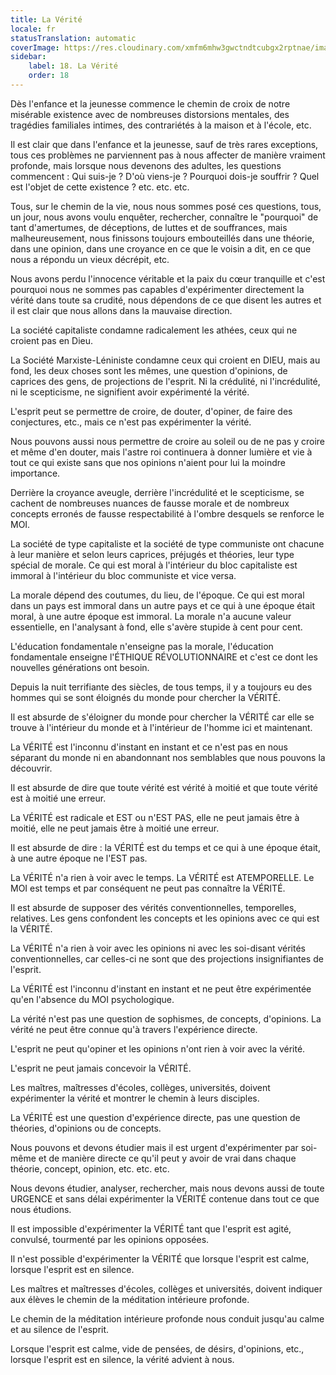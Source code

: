 ```yaml
---
title: La Vérité
locale: fr
statusTranslation: automatic
coverImage: https://res.cloudinary.com/xmfm6mhw3gwctndtcubgx2rptnae/image/upload/v1740337243/small_cover_educacion_fundamental_a051170f1c.webp
sidebar:
    label: 18. La Vérité
    order: 18
---
```

Dès l'enfance et la jeunesse commence le chemin de croix de notre misérable existence avec de nombreuses distorsions mentales, des tragédies familiales intimes, des contrariétés à la maison et à l'école, etc.

Il est clair que dans l'enfance et la jeunesse, sauf de très rares exceptions, tous ces problèmes ne parviennent pas à nous affecter de manière vraiment profonde, mais lorsque nous devenons des adultes, les questions commencent : Qui suis-je ? D'où viens-je ? Pourquoi dois-je souffrir ? Quel est l'objet de cette existence ? etc. etc. etc.

Tous, sur le chemin de la vie, nous nous sommes posé ces questions, tous, un jour, nous avons voulu enquêter, rechercher, connaître le "pourquoi" de tant d'amertumes, de déceptions, de luttes et de souffrances, mais malheureusement, nous finissons toujours embouteillés dans une théorie, dans une opinion, dans une croyance en ce que le voisin a dit, en ce que nous a répondu un vieux décrépit, etc.

Nous avons perdu l'innocence véritable et la paix du cœur tranquille et c'est pourquoi nous ne sommes pas capables d'expérimenter directement la vérité dans toute sa crudité, nous dépendons de ce que disent les autres et il est clair que nous allons dans la mauvaise direction.

La société capitaliste condamne radicalement les athées, ceux qui ne croient pas en Dieu.

La Société Marxiste-Léniniste condamne ceux qui croient en DIEU, mais au fond, les deux choses sont les mêmes, une question d'opinions, de caprices des gens, de projections de l'esprit. Ni la crédulité, ni l'incrédulité, ni le scepticisme, ne signifient avoir expérimenté la vérité.

L'esprit peut se permettre de croire, de douter, d'opiner, de faire des conjectures, etc., mais ce n'est pas expérimenter la vérité.

Nous pouvons aussi nous permettre de croire au soleil ou de ne pas y croire et même d'en douter, mais l'astre roi continuera à donner lumière et vie à tout ce qui existe sans que nos opinions n'aient pour lui la moindre importance.

Derrière la croyance aveugle, derrière l'incrédulité et le scepticisme, se cachent de nombreuses nuances de fausse morale et de nombreux concepts erronés de fausse respectabilité à l'ombre desquels se renforce le MOI.

La société de type capitaliste et la société de type communiste ont chacune à leur manière et selon leurs caprices, préjugés et théories, leur type spécial de morale. Ce qui est moral à l'intérieur du bloc capitaliste est immoral à l'intérieur du bloc communiste et vice versa.

La morale dépend des coutumes, du lieu, de l'époque. Ce qui est moral dans un pays est immoral dans un autre pays et ce qui à une époque était moral, à une autre époque est immoral. La morale n'a aucune valeur essentielle, en l'analysant à fond, elle s'avère stupide à cent pour cent.

L'éducation fondamentale n'enseigne pas la morale, l'éducation fondamentale enseigne l'ÉTHIQUE RÉVOLUTIONNAIRE et c'est ce dont les nouvelles générations ont besoin.

Depuis la nuit terrifiante des siècles, de tous temps, il y a toujours eu des hommes qui se sont éloignés du monde pour chercher la VÉRITÉ.

Il est absurde de s'éloigner du monde pour chercher la VÉRITÉ car elle se trouve à l'intérieur du monde et à l'intérieur de l'homme ici et maintenant.

La VÉRITÉ est l'inconnu d'instant en instant et ce n'est pas en nous séparant du monde ni en abandonnant nos semblables que nous pouvons la découvrir.

Il est absurde de dire que toute vérité est vérité à moitié et que toute vérité est à moitié une erreur.

La VÉRITÉ est radicale et EST ou n'EST PAS, elle ne peut jamais être à moitié, elle ne peut jamais être à moitié une erreur.

Il est absurde de dire : la VÉRITÉ est du temps et ce qui à une époque était, à une autre époque ne l'EST pas.

La VÉRITÉ n'a rien à voir avec le temps. La VÉRITÉ est ATEMPORELLE. Le MOI est temps et par conséquent ne peut pas connaître la VÉRITÉ.

Il est absurde de supposer des vérités conventionnelles, temporelles, relatives. Les gens confondent les concepts et les opinions avec ce qui est la VÉRITÉ.

La VÉRITÉ n'a rien à voir avec les opinions ni avec les soi-disant vérités conventionnelles, car celles-ci ne sont que des projections insignifiantes de l'esprit.

La VÉRITÉ est l'inconnu d'instant en instant et ne peut être expérimentée qu'en l'absence du MOI psychologique.

La vérité n'est pas une question de sophismes, de concepts, d'opinions. La vérité ne peut être connue qu'à travers l'expérience directe.

L'esprit ne peut qu'opiner et les opinions n'ont rien à voir avec la vérité.

L'esprit ne peut jamais concevoir la VÉRITÉ.

Les maîtres, maîtresses d'écoles, collèges, universités, doivent expérimenter la vérité et montrer le chemin à leurs disciples.

La VÉRITÉ est une question d'expérience directe, pas une question de théories, d'opinions ou de concepts.

Nous pouvons et devons étudier mais il est urgent d'expérimenter par soi-même et de manière directe ce qu'il peut y avoir de vrai dans chaque théorie, concept, opinion, etc. etc. etc.

Nous devons étudier, analyser, rechercher, mais nous devons aussi de toute URGENCE et sans délai expérimenter la VÉRITÉ contenue dans tout ce que nous étudions.

Il est impossible d'expérimenter la VÉRITÉ tant que l'esprit est agité, convulsé, tourmenté par les opinions opposées.

Il n'est possible d'expérimenter la VÉRITÉ que lorsque l'esprit est calme, lorsque l'esprit est en silence.

Les maîtres et maîtresses d'écoles, collèges et universités, doivent indiquer aux élèves le chemin de la méditation intérieure profonde.

Le chemin de la méditation intérieure profonde nous conduit jusqu'au calme et au silence de l'esprit.

Lorsque l'esprit est calme, vide de pensées, de désirs, d'opinions, etc., lorsque l'esprit est en silence, la vérité advient à nous.

